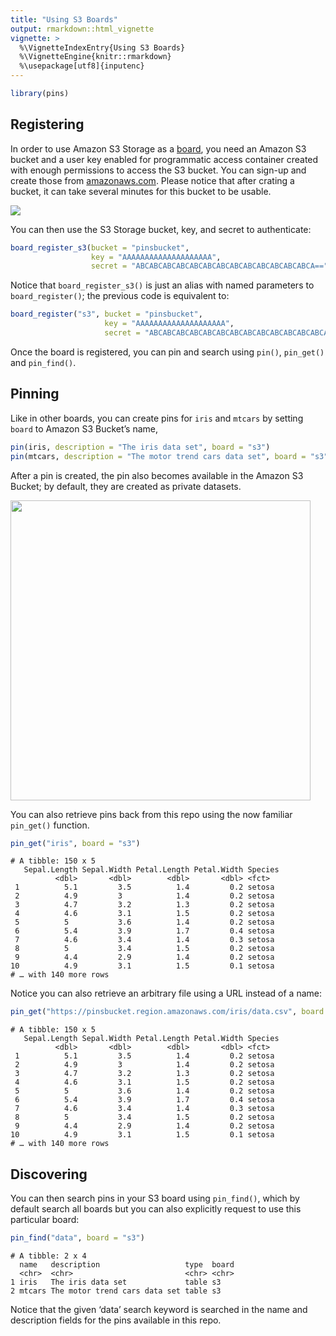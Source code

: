 ```yaml
---
title: "Using S3 Boards"
output: rmarkdown::html_vignette
vignette: >
  %\VignetteIndexEntry{Using S3 Boards}
  %\VignetteEngine{knitr::rmarkdown}
  %\usepackage[utf8]{inputenc}
---
```


```r
library(pins)
```

## Registering

In order to use Amazon S3 Storage as a [board](boards-understanding.html), you need an Amazon S3 bucket and a user key enabled for programmatic access container created with enough permissions to access the S3 bucket. You can sign-up and create those from [amazonaws.com](http://amazonaws.com). Please notice that after crating a bucket, it can take several minutes for this bucket to be usable.

![](images/boards-s3-create-storage.png)

You can then use the S3 Storage bucket, key, and secret to authenticate:

```r
board_register_s3(bucket = "pinsbucket",
                  key = "AAAAAAAAAAAAAAAAAAAA",
                  secret = "ABCABCABCABCABCABCABCABCABCABCABCABCABCA==")
```

Notice that `board_register_s3()` is just an alias with named parameters to `board_register()`; the previous code is equivalent to:

```r
board_register("s3", bucket = "pinsbucket",
                     key = "AAAAAAAAAAAAAAAAAAAA",
                     secret = "ABCABCABCABCABCABCABCABCABCABCABCABCABCA==")
```

Once the board is registered, you can pin and search using `pin()`, `pin_get()` and `pin_find()`.

## Pinning

Like in other boards, you can create pins for `iris` and `mtcars` by setting `board` to Amazon S3 Bucket's name,

```r
pin(iris, description = "The iris data set", board = "s3")
pin(mtcars, description = "The motor trend cars data set", board = "s3")
```

After a pin is created, the pin also becomes available in the Amazon S3 Bucket; by default, they are created as private datasets.

![](images/boards-s3-storage-pin.png){width=480px}

You can also retrieve pins back from this repo using the now familiar `pin_get()` function. 

```r
pin_get("iris", board = "s3")
```
```
# A tibble: 150 x 5
   Sepal.Length Sepal.Width Petal.Length Petal.Width Species
          <dbl>       <dbl>        <dbl>       <dbl> <fct>  
 1          5.1         3.5          1.4         0.2 setosa 
 2          4.9         3            1.4         0.2 setosa 
 3          4.7         3.2          1.3         0.2 setosa 
 4          4.6         3.1          1.5         0.2 setosa 
 5          5           3.6          1.4         0.2 setosa 
 6          5.4         3.9          1.7         0.4 setosa 
 7          4.6         3.4          1.4         0.3 setosa 
 8          5           3.4          1.5         0.2 setosa 
 9          4.4         2.9          1.4         0.2 setosa 
10          4.9         3.1          1.5         0.1 setosa 
# … with 140 more rows
```

Notice you can also retrieve an arbitrary file using a URL instead of a name:

```r
pin_get("https://pinsbucket.region.amazonaws.com/iris/data.csv", board = "s3")
```
```
# A tibble: 150 x 5
   Sepal.Length Sepal.Width Petal.Length Petal.Width Species
          <dbl>       <dbl>        <dbl>       <dbl> <fct>  
 1          5.1         3.5          1.4         0.2 setosa 
 2          4.9         3            1.4         0.2 setosa 
 3          4.7         3.2          1.3         0.2 setosa 
 4          4.6         3.1          1.5         0.2 setosa 
 5          5           3.6          1.4         0.2 setosa 
 6          5.4         3.9          1.7         0.4 setosa 
 7          4.6         3.4          1.4         0.3 setosa 
 8          5           3.4          1.5         0.2 setosa 
 9          4.4         2.9          1.4         0.2 setosa 
10          4.9         3.1          1.5         0.1 setosa 
# … with 140 more rows
```

## Discovering

You can then search pins in your S3 board using `pin_find()`, which by default search all boards but you can also explicitly request to use this particular board:

```r
pin_find("data", board = "s3")
```
```
# A tibble: 2 x 4
  name   description                   type  board
  <chr>  <chr>                         <chr> <chr>
1 iris   The iris data set             table s3   
2 mtcars The motor trend cars data set table s3 
```

Notice that the given 'data' search keyword is searched in the name and description fields for the pins available in this repo.
